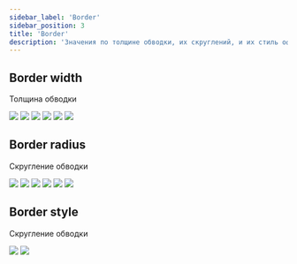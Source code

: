 ```yaml
---
sidebar_label: 'Border'
sidebar_position: 3
title: 'Border'
description: 'Значения по толщине обводки, их скруглений, и их стиль оформления'
---
```




<headermeta
  title='Border'
  description='Включает в себя, значение по толщине обводки, их скруглений, и их стиль оформления'
  designer='Олег Астахов'
  developer='Кирилл Артуров'
  version='1.0'
  status='Work in progress'
  json='JSON'
  sass='SASS'
  bitbucketLink='https://google.com'
  figmaLink='https://google.com'
  jiraLink='https://google.com'
  headerImage={headerImage}
/>

## Border width

Толщина обводки

<docviewport>
  <examples cols={3}>
    <example>
      <img src={borderXl} />
    </example>
    <example>
      <img src={borderXl} />
    </example>
    <example>
      <img src={borderXl} />
    </example>
    <example>
      <img src={borderXl} />
    </example>
    <example>
      <img src={borderXl} />
    </example>
    <example>
      <img src={borderXl} />
    </example>
  </examples>
</docviewport>

<divider />

## Border radius

Скругление обводки

<docviewport>
  <examples cols={3}>
    <example>
      <img src={borderXl} />
    </example>
    <example>
      <img src={borderXl} />
    </example>
    <example>
      <img src={borderXl} />
    </example>
    <example>
      <img src={borderXl} />
    </example>
    <example>
      <img src={borderXl} />
    </example>
    <example>
      <img src={borderXl} />
    </example>
  </examples>
</docviewport>

<divider />

## Border style

Скругление обводки

<docviewport>
  <examples cols={2}>
    <example>
      <img src={borderXl} />
    </example>
    <example>
      <img src={borderXl} />
    </example>
  </examples>
</docviewport>

<divider marginTop={128} marginBottom={0} />

